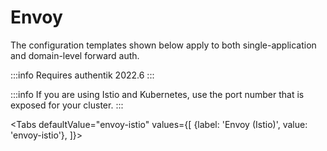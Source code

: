 
# Envoy

The configuration templates shown below apply to both single-application and domain-level forward auth.

:::info
Requires authentik 2022.6
:::

:::info
If you are using Istio and Kubernetes, use the port number that is exposed for your cluster.
:::


<Placeholders />

<Tabs
  defaultValue="envoy-istio"
  values={[
    {label: 'Envoy (Istio)', value: 'envoy-istio'},
  ]}>
  <TabItem value="envoy-istio">


<EnvoyIstio />

  </TabItem>
</Tabs>
